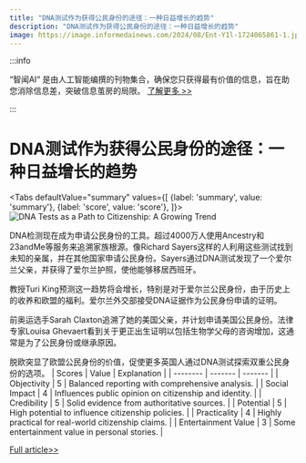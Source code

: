 ```yaml
---
title: "DNA测试作为获得公民身份的途径：一种日益增长的趋势"
description: "DNA测试作为获得公民身份的途径：一种日益增长的趋势"
image: https://image.informedainews.com/2024/08/Ent-Y1l-1724065861-1.jpg
---
```



:::info

“智闻AI“ 是由人工智能编撰的刊物集合，确保您只获得最有价值的信息，旨在助您消除信息差，突破信息茧房的局限。  [了解更多 >>](/)

:::

# DNA测试作为获得公民身份的途径：一种日益增长的趋势


<Tabs
	defaultValue="summary"
	values={[
	{label: 'summary', value: 'summary'},
	{label: 'score', value: 'score'},
]}>
<TabItem value="summary">
<img
  src="https://image.informedainews.com/2024/08/Ent-Y1l-1724065861-1.jpg"
  alt="DNA Tests as a Path to Citizenship: A Growing Trend"
/>



DNA检测现在成为申请公民身份的工具。超过4000万人使用Ancestry和23andMe等服务来追溯家族根源。像Richard Sayers这样的人利用这些测试找到未知的亲属，并在其他国家申请公民身份。Sayers通过DNA测试发现了一个爱尔兰父亲，并获得了爱尔兰护照，使他能够移居西班牙。

教授Turi King预测这一趋势将会增长，特别是对于爱尔兰公民身份，由于历史上的收养和欧盟的福利。爱尔兰外交部接受DNA证据作为公民身份申请的证明。

前奥运选手Sarah Claxton追溯了她的美国父亲，并计划申请美国公民身份。法律专家Louisa Ghevaert看到关于更正出生证明以包括生物学父母的咨询增加，这通常是为了公民身份或继承原因。

脱欧突显了欧盟公民身份的价值，促使更多英国人通过DNA测试探索双重公民身份的选项。
</TabItem>
<TabItem value="score">
	| Scores     | Value   | Explanation |
	| -------- | ------- | ------- |
	| Objectivity  | 5    | Balanced reporting with comprehensive analysis.    |
	| Social Impact | 4     | Influences public opinion on citizenship and identity.    |
	| Credibility    | 5    | Solid evidence from authoritative sources.    |
	| Potential    | 5    | High potential to influence citizenship policies.    |
	| Practicality    | 4    | Highly practical for real-world citizenship claims.    |
	| Entertainment Value    | 3    | Some entertainment value in personal stories.    |
</TabItem>
</Tabs>

[Full article>>](https://www.theguardian.com/science/article/2024/aug/18/rise-in-dna-tests-used-to-claim-citizenship-of-other-countries-brexit-eu)

